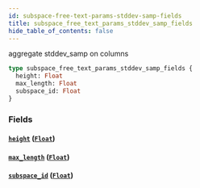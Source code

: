 ```yaml
---
id: subspace-free-text-params-stddev-samp-fields
title: subspace_free_text_params_stddev_samp_fields
hide_table_of_contents: false
---
```


aggregate stddev_samp on columns

```graphql
type subspace_free_text_params_stddev_samp_fields {
  height: Float
  max_length: Float
  subspace_id: Float
}
```

### Fields

#### [`height`](#) ([`Float`](../scalars/float))

#### [`max_length`](#) ([`Float`](../scalars/float))

#### [`subspace_id`](#) ([`Float`](../scalars/float))
